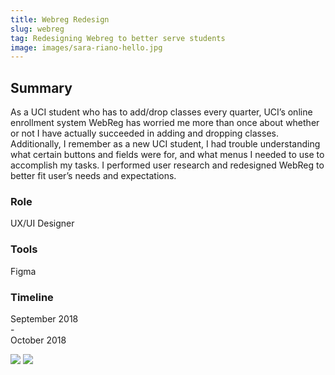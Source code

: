 ```yaml
---
title: Webreg Redesign
slug: webreg
tag: Redesigning Webreg to better serve students
image: images/sara-riano-hello.jpg
---
```


## Summary

As a UCI student who has to add/drop classes every quarter, UCI’s online enrollment system WebReg has worried me more than once about whether or 
not I have actually succeeded in adding and dropping classes. Additionally, I remember as a new UCI student, I had trouble understanding what 
certain buttons and fields were for, and what menus I needed to use to accomplish my tasks. I performed user research and redesigned WebReg to 
better fit user’s needs and expectations.

<div class="summary">
    <div>
        <h3>Role</h3>
        <p>UX/UI Designer</p>
    </div>
    <div>
        <h3>Tools</h3>
        <p>Figma</p>
    </div>
    <div>
        <h3>Timeline</h3>
        <p>September 2018 <br/>-<br/>October 2018</p>
    </div>
</div>

<div class="gallery">
    <Img src="./images/sara-riano-hello.jpg"/>
    <Img src="./images/sara-riano-hello.jpg"/>
</div>

